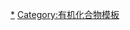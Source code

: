 {{Navbox
|name  = Α,ω-二卤代烃
|state = <includeonly>{{{state|collapsed}}}</includeonly>
|title = <span style="vertical-align:1px;">α,ω-二卤代烃</span>
|listclass =hlist 
|list1 = <!-- 二氟甲烷、二氯甲烷、二溴甲烷、二碘甲烷、氟氯甲烷、氟溴甲烷、氟碘甲烷、氯溴甲烷、氯碘甲烷、溴碘甲烷 -->
*[[1,2-二氟乙烷|FC<sub>2</sub>H<sub>4</sub>F]]
*[[1,2-二氯乙烷|ClC<sub>2</sub>H<sub>4</sub>Cl]]
*[[1,2-二氯乙烯|ClC<sub>2</sub>H<sub>2</sub>Cl]]
*[[1,2-二溴乙烷|BrC<sub>2</sub>H<sub>4</sub>Br]]
*[[1,2-二溴乙烯|BrC<sub>2</sub>H<sub>2</sub>Br]]
*[[二溴乙炔|BrC<sub>2</sub>Br]]
*[[1,2-二碘乙烷|IC<sub>2</sub>H<sub>4</sub>I]]
*[[1,3-二氟丙烷|FC<sub>3</sub>H<sub>6</sub>F]]
*[[1,3-二氯丙烷|ClC<sub>3</sub>H<sub>6</sub>Cl]]
*[[1,3-二溴丙烷|BrC<sub>3</sub>H<sub>6</sub>Br]]
*[[1,3-二碘丙烷|IC<sub>3</sub>H<sub>6</sub>I]]
*[[1,4-二氟丁烷|FC<sub>4</sub>H<sub>8</sub>F]]
*[[1,4-二氯丁烷|ClC<sub>4</sub>H<sub>8</sub>Cl]]
*[[1-氯-4-溴丁烷|ClC<sub>4</sub>H<sub>8</sub>Br]]
*[[1,4-二溴丁烷|BrC<sub>4</sub>H<sub>8</sub>Br]]
*[[1,4-二碘丁烷|IC<sub>4</sub>H<sub>8</sub>I]]
*[[1,5-二氯戊烷|ClC<sub>5</sub>H<sub>10</sub>Cl]]
*[[1,5-二溴戊烷|BrC<sub>5</sub>H<sub>10</sub>Br]]
*[[1,6-二氯己烷|ClC<sub>6</sub>H<sub>12</sub>Cl]]
*[[1,6-二溴己烷|BrC<sub>6</sub>H<sub>12</sub>Br]]
*[[1,7-二氯庚烷|ClC<sub>7</sub>H<sub>14</sub>Cl]]
*[[1,7-二溴庚烷|BrC<sub>7</sub>H<sub>14</sub>Br]]
*[[1,8-二氯辛烷|ClC<sub>8</sub>H<sub>16</sub>Cl]]
*[[1,8-二溴辛烷|BrC<sub>8</sub>H<sub>16</sub>Br]]
*[[1,9-二氯壬烷|ClC<sub>9</sub>H<sub>18</sub>Cl]]
*[[1,9-二溴壬烷|BrC<sub>9</sub>H<sub>18</sub>Br]]
*[[1,10-二溴癸烷|BrC<sub>10</sub>H<sub>20</sub>Br]]
*[[1,12-二溴十二烷|BrC<sub>12</sub>H<sub>24</sub>Br]]
*[[1,14-二溴十四烷|BrC<sub>14</sub>H<sub>28</sub>Br]]
*[[1,16-二溴十六烷|BrC<sub>16</sub>H<sub>32</sub>Br]]
*[[1,18-二溴十八烷|BrC<sub>18</sub>H<sub>36</sub>Br]]{{nowrap end}}
}}<noinclude>
[[Category:二卤代烃|*]]
[[Category:有机化合物模板]]
</noinclude>